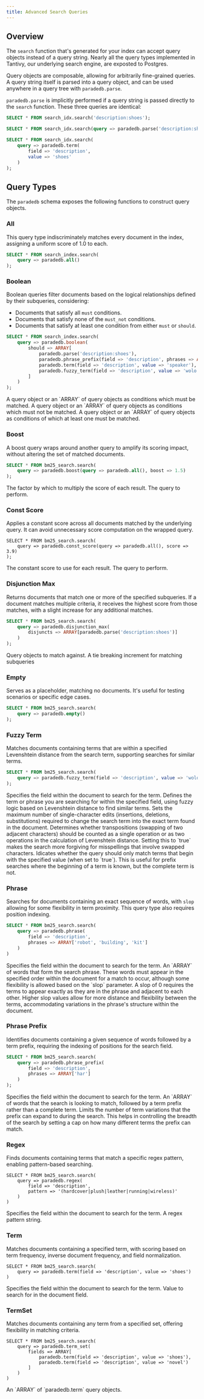 ```yaml
---
title: Advanced Search Queries
---
```


## Overview

The `search` function that's generated for your index can accept query objects instead of a query string. Nearly all the query types implemented in Tantivy, our underlying search engine, are exposted to Postgres.

Query objects are composable, allowing for arbitrarily fine-grained queries. A query string itself is parsed into a query object, and can be used anywhere in a query tree with `paradedb.parse`.

`paradedb.parse` is implicitly performed if a query string is passed directly to the `search` function. These three queries are identical:

```sql
SELECT * FROM search_idx.search('description:shoes');

SELECT * FROM search_idx.search(query => paradedb.parse('description:shoes'));

SELECT * FROM search_idx.search(
	query => paradedb.term(
		field => 'description',
		value => 'shoes'
	)
);
```

## Query Types

The `paradedb` schema exposes the following functions to construct query objects.

### All

This query type indiscriminately matches every document in the index, assigning a uniform score of 1.0 to each.

```sql
SELECT * FROM search_index.search(
    query => paradedb.all()
);
```

### Boolean

Boolean queries filter documents based on the logical relationships defined by their subqueries, considering:

- Documents that satisfy all `must` conditions.
- Documents that satisfy none of the `must_not` conditions.
- Documents that satisfy at least one condition from either `must` or `should`.

```sql
SELECT * FROM search_index.search(
    query => paradedb.boolean(
	    should => ARRAY[
		    paradedb.parse('description:shoes'),
		    paradedb.phrase_prefix(field => 'description', phrases => ARRAY['book']),
		    paradedb.term(field => 'description', value => 'speaker'),
		    paradedb.fuzzy_term(field => 'description', value => 'wolo')
	    ]
    )
);
```

<ParamField body="must">
  A query object or an `ARRAY` of query objects as conditions which must be
  matched.
</ParamField>
<ParamField body="must_not">
  A query object or an `ARRAY` of query objects as conditions which must not be
  matched.
</ParamField>
<ParamField body="should">
  A query object or an `ARRAY` of query objects as conditions of which at least
  one must be matched.
</ParamField>

### Boost

A boost query wraps around another query to amplify its scoring impact, without altering the set of matched documents.

```sql
SELECT * FROM bm25_search.search(
	query => paradedb.boost(query => paradedb.all(), boost => 1.5)
);
```

<ParamField body="boost">
  The factor by which to multiply the score of each result.
</ParamField>
<ParamField body="query">The query to perform.</ParamField>

### Const Score

Applies a constant score across all documents matched by the underlying query. It can avoid unnecessary score computation on the wrapped query.

```
SELECT * FROM bm25_search.search(
    query => paradedb.const_score(query => paradedb.all(), score => 3.9)
);
```

<ParamField body="score">The constant score to use for each result.</ParamField>
<ParamField body="query">The query to perform.</ParamField>

### Disjunction Max

Returns documents that match one or more of the specified subqueries. If a document matches multiple criteria, it receives the highest score from those matches, with a slight increase for any additional matches.

```sql
SELECT * FROM bm25_search.search(
	query => paradedb.disjunction_max(
		disjuncts => ARRAY[paradedb.parse('description:shoes')]
	)
);
```

<ParamField body="disjuncts">Query objects to match against.</ParamField>
<ParamField body="tie_breaker">
  A tie breaking increment for matching subqueries
</ParamField>

### Empty

Serves as a placeholder, matching no documents. It's useful for testing scenarios or specific edge cases.

```sql
SELECT * FROM bm25_search.search(
	query => paradedb.empty()
);
```

### Fuzzy Term

Matches documents containing terms that are within a specified Levenshtein distance from the search term, supporting searches for similar terms.

```sql
SELECT * FROM bm25_search.search(
	query => paradedb.fuzzy_term(field => 'description', value => 'wolo')
);
```

<ParamField body="field">
  Specifies the field within the document to search for the term.
</ParamField>
<ParamField body="value">
  Defines the term or phrase you are searching for within the specified field,
  using fuzzy logic based on Levenshtein distance to find similar terms.
</ParamField>
<ParamField body="distance">
  Sets the maximum number of single-character edits (insertions, deletions,
  substitutions) required to change the search term into the exact term found in
  the document.
</ParamField>
<ParamField body="transposition_cost_one">
  Determines whether transpositions (swapping of two adjacent characters) should
  be counted as a single operation or as two operations in the calculation of
  Levenshtein distance. Setting this to `true` makes the search more forgiving
  for misspellings that involve swapped characters.
</ParamField>
<ParamField body="prefix">
  Idicates whether the query should only match terms that begin with the
  specified value (when set to `true`). This is useful for prefix searches where
  the beginning of a term is known, but the complete term is not.
</ParamField>

### Phrase

Searches for documents containing an exact sequence of words, with `slop` allowing for some flexibility in term proximity. This query type also requires position indexing.

```sql
SELECT * FROM bm25_search.search(
	query => paradedb.phrase(
		field => 'description',
		phrases => ARRAY['robot', 'building', 'kit']
	)
)
```

<ParamField body="field">
  Specifies the field within the document to search for the term.
</ParamField>
<ParamField body="phrases">
  An `ARRAY` of words that form the search phrase. These words must appear in
  the specified order within the document for a match to occur, although some
  flexibility is allowed based on the `slop` parameter.
</ParamField>
<ParamField body="slop">
  A slop of 0 requires the terms to appear exactly as they are in the phrase and
  adjacent to each other. Higher slop values allow for more distance and
  flexibility between the terms, accommodating variations in the phrase's
  structure within the document.
</ParamField>

### Phrase Prefix

Identifies documents containing a given sequence of words followed by a term prefix, requiring the indexing of positions for the search field.

```sql
SELECT * FROM bm25_search.search(
	query => paradedb.phrase_prefix(
		field => 'description',
		phrases => ARRAY['har']
	)
);
```

<ParamField body="field">
  Specifies the field within the document to search for the term.
</ParamField>
<ParamField body="phrases">
  An `ARRAY` of words that the search is looking to match, followed by a term
  prefix rather than a complete term.
</ParamField>
<ParamField body="max_expansion">
  Limits the number of term variations that the prefix can expand to during the
  search. This helps in controlling the breadth of the search by setting a cap
  on how many different terms the prefix can match.
</ParamField>

### Regex

Finds documents containing terms that match a specific regex pattern, enabling pattern-based searching.

```
SELECT * FROM bm25_search.search(
	query => paradedb.regex(
		field => 'description',
		pattern => '(hardcover|plush|leather|running|wireless)'
	)
)
```

<ParamField body="field">
  Specifies the field within the document to search for the term.
</ParamField>
<ParamField body="pattern">A regex pattern string.</ParamField>

### Term

Matches documents containing a specified term, with scoring based on term frequency, inverse document frequency, and field normalization.

```
SELECT * FROM bm25_search.search(
	query => paradedb.term(field => 'description', value => 'shoes')
)
```

<ParamField body="field">
  Specifies the field within the document to search for the term.
</ParamField>
<ParamField body="value">Value to search for in the document field.</ParamField>

### TermSet

Matches documents containing any term from a specified set, offering flexibility in matching criteria.

```
SELECT * FROM bm25_search.search(
	query => paradedb.term_set(
	    fields => ARRAY[
	        paradedb.term(field => 'description', value => 'shoes'),
	        paradedb.term(field => 'description', value => 'novel')
	    ]
	)
)
```

<ParamField body="terms">
  An `ARRAY` of `paradedb.term` query objects.
</ParamField>
